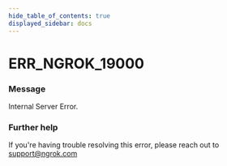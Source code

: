 ```yaml
---
hide_table_of_contents: true
displayed_sidebar: docs
---
```



# ERR_NGROK_19000

### Message
Internal Server Error.

<ErrorDetails error='err_ngrok_19000' />


### Further help
If you're having trouble resolving this error, please reach out to [support@ngrok.com](mailto:support@ngrok.com?subject=Help%20with%20ERR_NGROK_19000)

